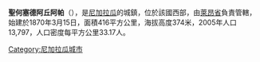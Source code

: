 '''聖何塞德阿丘阿帕'''（{{lang-es|Achuapa}}），是[[尼加拉瓜|尼加拉瓜]]的城鎮，位於該國西部，由[[萊昂省_(尼加拉瓜)|萊昂省]]負責管轄，始建於1870年3月15日，面積416平方公里，海拔高度374米，2005年人口13,797，人口密度每平方公里33.17人。

{{coord|13|03|N|86|35|W|display=title|region:NI_type:city_source:GNS-enwiki}}

{{Nicaragua-geo-stub}}
[[Category:尼加拉瓜城市|Category:尼加拉瓜城市]]